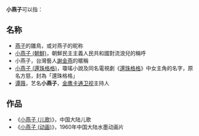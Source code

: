 '''小燕子'''可以指：
==名称==
* [[燕子|燕子]]的雛鳥，或对燕子的昵称
* [[小燕子_(朝鮮)|小燕子 (朝鮮)]]，朝鮮民主主義人民共和國對流浪兒的稱呼
* 小燕子，台灣藝人[[謝金燕|謝金燕]]的暱稱
* [[小燕子_(還珠格格)|小燕子 (還珠格格)]]，瓊瑤小說及同名電視劇《[[還珠格格|還珠格格]]》中女主角的名字，原名方慈，封為「還珠格格」
* [[谭薇|谭薇]]，艺名'''小燕子'''，[[金鹰卡通卫视|金鹰卡通卫视]]主持人

==作品==
*《[[小燕子_(儿歌)|小燕子 (儿歌)]]》，中国大陆儿歌
*《[[小燕子_(动画)|小燕子 (动画)]]》，1960年中国大陆水墨动画片

{{消歧义|X|cat=三字消歧义}}
